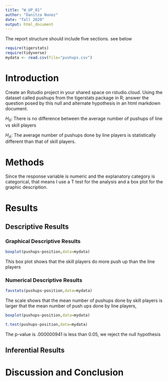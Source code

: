 ```yaml
---
title: "W_UP_01"
author: "Danitza Nunez"
date: "fall 2020"
output: html_document
---
```




The report structure should include five sections.  see below



```r
require(tigerstats)
require(tidyverse)
mydata <- read.csv(file="pushups.csv")
```

# Introduction

<!--In this section you explain what you are trying to show. Where did the data come from? What is the research or other question you are trying to answer?!-->

Create an Rstudio project in your shared space on rstudio.cloud.  Using the dataset called pushups from the tigerstats package in R; answer the question posed by this null and alternate hypothesis in an html markdown document.

$H_0$: There is no difference between the average number of pushups of line vs skill players

$H_A$: The average number of pushups done by line players is statistically different than that of skill players.

# Methods

<!--Decide on your methods: use "variable analysis" or other appropriate descriptors. Make sure to choose at least one graphical method and at least one numerical method.!-->


Since the response variable is numeric and the explanatory category is categorical, that means I use a T test for the analysis and a box plot for the graphic description.

# Results

<!--Divide this section into two sub-sections: One for your descriptive results and one for your inferential results.!-->

## Descriptive Results

### Graphical Descriptive Results


```r
boxplot(pushups~position,data=mydata)
```



This box plot shows that the skill players do more push up than the line players

<!--Graphical results here. Make sure to show your code. Provide appropriate labels for axes, giving units if possible, and provide a good title for the graph, too. Use the graphical results to describe the patterns if any that exist in the data as focused toward the research question!-->

### Numerical Descriptive Results


```r
favstats(pushups~position,data=mydata)
```

The scale shows that the mean number of pushups done by skill players is larger that the mean number of push ups done by line players, 
<!--Numerical results go here. Use the numerical results to describe the patterns if any that exist in the data as focused toward the research question!-->

```r
boxplot(pushups~position,data=mydata)
```

```r
t.test(pushups~position,data=mydata)
```
The p-value is .000000941 is less than 0.05, we reject the null hypothesis



## Inferential Results

<!--State hypothesis clearly. Make sure your discussion of the inferential test covers all the aspects that the test output produces, such as test statistic, p-value etc. Make a decision about the null hypothesis, explain the assumptions on which the selected test/procedure was based, and why the chosen procedure satisfys the assumptions and is appropriate to answer the research question!-->


# Discussion and Conclusion

<!--Discussion and conclusion here. If you found a relationship be sure to consider whether the relationship occurs because one of the variavbles causes the other, or whether they perhasps are related for some other reason. Watch the chapter 6 videos from the GeorgeTown videos collection.!-->

